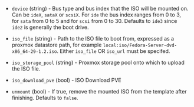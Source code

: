 <!-- Code generated from the comments of the additionalISOsConfig struct in builder/proxmox/common/config.go; DO NOT EDIT MANUALLY -->

- `device` (string) - Bus type and bus index that the ISO will be mounted on. Can be `ideX`,
  `sataX` or `scsiX`.
  For `ide` the bus index ranges from 0 to 3, for `sata` from 0 to 5 and for
  `scsi` from 0 to 30.
  Defaults to `ide3` since `ide2` is generally the boot drive.

- `iso_file` (string) - Path to the ISO file to boot from, expressed as a
  proxmox datastore path, for example
  `local:iso/Fedora-Server-dvd-x86_64-29-1.2.iso`.
  Either `iso_file` OR `iso_url` must be specifed.

- `iso_storage_pool` (string) - Proxmox storage pool onto which to upload
  the ISO file.

- `iso_download_pve` (bool) - ISO Download PVE

- `unmount` (bool) - If true, remove the mounted ISO from the template after finishing. Defaults to `false`.

<!-- End of code generated from the comments of the additionalISOsConfig struct in builder/proxmox/common/config.go; -->
